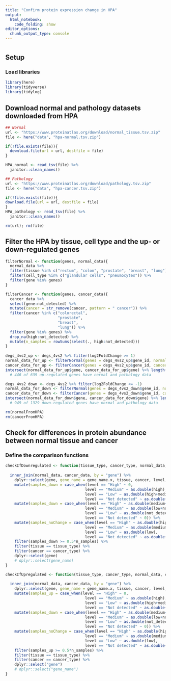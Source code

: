 ```yaml
---
title: "Confirm protein expression change in HPA"
output:
  html_notebook:
    code_folding: show
editor_options:
  chunk_output_type: console
---
```

# {.tabset .tabset-fade .tabset-pills}

## Setup
### Load libraries
```r
library(here)
library(tidyverse)
library(tidylog)
```

## Download normal and pathology datasets downloaded from HPA
```r
## Normal
url <- "https://www.proteinatlas.org/download/normal_tissue.tsv.zip"
file <- here("data", "hpa-normal.tsv.zip")

if(!file.exists(file)){
  download.file(url = url, destfile = file)
}

HPA_normal <- read_tsv(file) %>%
  janitor::clean_names()

## Pathology
url <- "https://www.proteinatlas.org/download/pathology.tsv.zip"
file <- here("data", "hpa-cancer.tsv.zip")

if(!file.exists(file)){
download.file(url = url, destfile = file)
}
HPA_pathology <- read_tsv(file) %>%
  janitor::clean_names()

rm(url); rm(file)
```

## Filter the HPA by tissue, cell type and the up- or down-regulated genes
```r
filterNormal <- function(genes, normal_data){
  normal_data %>%
  filter(tissue %in% c("rectum", "colon", "prostate", "breast", "lung")) %>%
  filter(cell_type %in% c("glandular cells", "pneumocytes")) %>%
  filter(gene %in% genes)
}

filterCancer <- function(genes, cancer_data){
  cancer_data %>%
  select(gene:not_detected) %>% 
  mutate(cancer = str_remove(cancer, pattern = " cancer")) %>% 
  filter(cancer %in% c("colorectal",
                       "prostate",
                       "breast",
                       "lung")) %>% 
  filter(gene %in% genes) %>%
  drop_na(high:not_detected) %>%
  mutate(n_samples = rowSums(select(., high:not_detected)))
}
  
degs_4vs2_up <- degs_4vs2 %>% filter(log2FoldChange >= 1)
normal_data_for_up <- filterNormal(genes = degs_4vs2_up$gene_id, normal_data = HPA_normal)
cancer_data_for_up <- filterCancer(genes = degs_4vs2_up$gene_id, cancer_data = HPA_pathology)
intersect(normal_data_for_up$gene, cancer_data_for_up$gene) %>% length()
  # 446 of 639 up-regulated genes have normal and pathology data

degs_4vs2_down <- degs_4vs2 %>% filter(log2FoldChange <= -1)
normal_data_for_down <- filterNormal(genes = degs_4vs2_down$gene_id, normal_data = HPA_normal)
cancer_data_for_down <- filterCancer(genes = degs_4vs2_down$gene_id, cancer_data = HPA_pathology)
intersect(normal_data_for_down$gene, cancer_data_for_down$gene) %>% length()
  # 949 of 1329 down-regulated genes have normal and pathology data

rm(normalFromHPA)
rm(cancerFromHPA)
```

## Check for differences in protein abundance between normal tissue and cancer
### Define the comparison functions
```r
checkIfDownregulated <- function(tissue_type, cancer_type, normal_data, cancer_data){
  
  inner_join(normal_data, cancer_data, by = "gene") %>%
    dplyr::select(gene, gene_name = gene_name.x, tissue, cancer, level, high:not_detected, n_samples) %>% 
    mutate(samples_down = case_when(level == "High" ~ 0,
                                   level == "Medium" ~ as.double(high),
                                   level == "Low" ~ as.double(high+medium),
                                   level == "Not detected" ~ as.double(high+medium+low))) %>% 
    mutate(samples_down = case_when(level == "High" ~ as.double(medium+low+not_detected),
                                   level == "Medium" ~ as.double(low+not_detected),
                                   level == "Low" ~ as.double(not_detected),
                                   level == "Not detected" ~ 0)) %>% 
    mutate(samples_noChange = case_when(level == "High" ~ as.double(high),
                                   level == "Medium" ~ as.double(medium),
                                   level == "Low" ~ as.double(low),
                                   level == "Not detected" ~ as.double(not_detected))) %>% 
    filter(samples_down >= 0.5*n_samples) %>% 
    filter(tissue == tissue_type) %>% 
    filter(cancer == cancer_type) %>% 
    dplyr::select(gene)
    # dplyr::select(gene_name)
}

checkIfUpregulated <- function(tissue_type, cancer_type, normal_data, cancer_data){
  
  inner_join(normal_data, cancer_data, by = "gene") %>%
    dplyr::select(gene, gene_name = gene_name.x, tissue, cancer, level, high:not_detected, n_samples) %>% 
    mutate(samples_up = case_when(level == "High" ~ 0,
                                   level == "Medium" ~ as.double(high),
                                   level == "Low" ~ as.double(high+medium),
                                   level == "Not detected" ~ as.double(high+medium+low))) %>% 
    mutate(samples_down = case_when(level == "High" ~ as.double(medium+low+not_detected),
                                   level == "Medium" ~ as.double(low+not_detected),
                                   level == "Low" ~ as.double(not_detected),
                                   level == "Not detected" ~ 0)) %>% 
    mutate(samples_noChange = case_when(level == "High" ~ as.double(high),
                                   level == "Medium" ~ as.double(medium),
                                   level == "Low" ~ as.double(low),
                                   level == "Not detected" ~ as.double(not_detected))) %>% 
    filter(samples_up >= 0.5*n_samples) %>% 
    filter(tissue == tissue_type) %>% 
    filter(cancer == cancer_type) %>%
    dplyr::select("gene")
    # dplyr::select("gene_name")
}
```

